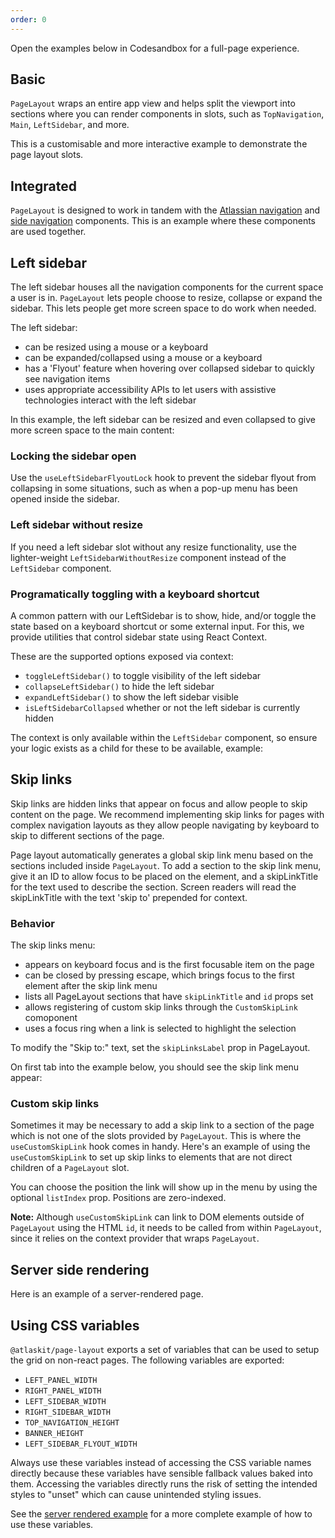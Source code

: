 ```yaml
---
order: 0
---
```




<SectionMessage>
  Open the examples below in Codesandbox for a full-page experience.
</SectionMessage>

## Basic

`PageLayout` wraps an entire app view and helps split the viewport into sections where you can render components in slots, such as `TopNavigation`, `Main`, `LeftSidebar`, and more.

<Example
  Component={PageLayoutBasic}
  appearance="source-only"
  packageName="@atlaskit/page-layout"
/>

This is a customisable and more interactive example to demonstrate the page layout slots.

<Example
  Component={PageLayoutInteractive}
  appearance="source-only"
  packageName="@atlaskit/page-layout"
/>

## Integrated

`PageLayout` is designed to work in tandem with the [Atlassian navigation](/components/atlassian-navigation/examples) and [side navigation](/components/side-navigation/examples) components. This is an example where these components are used together.

<Example
  Component={PageLayoutIntegration}
  appearance="source-only"
  packageName="@atlaskit/page-layout"
/>

## Left sidebar

The left sidebar houses all the navigation components for the current space a user is in. `PageLayout` lets people choose to resize, collapse or expand the sidebar. This lets people get more screen space to do work when needed.

The left sidebar:

- can be resized using a mouse or a keyboard
- can be expanded/collapsed using a mouse or a keyboard
- has a 'Flyout' feature when hovering over collapsed sidebar to quickly see navigation items
- uses appropriate accessibility APIs to let users with assistive technologies interact with the left sidebar

In this example, the left sidebar can be resized and even collapsed to give more screen space to the main content:

<Example
  Component={PageLayoutResizeSidebar}
  appearance="source-only"
  packageName="@atlaskit/page-layout"
/>

### Locking the sidebar open

Use the `useLeftSidebarFlyoutLock` hook to prevent the sidebar flyout from collapsing in some situations, such as when a pop-up menu has been opened inside the sidebar.

<Example
  Component={PageLayoutLockedSidebar}
  appearance="source-only"
  packageName="@atlaskit/page-layout"
/>

### Left sidebar without resize

If you need a left sidebar slot without any resize functionality, use the lighter-weight `LeftSidebarWithoutResize` component instead of the `LeftSidebar` component.

### Programatically toggling with a keyboard shortcut

A common pattern with our LeftSidebar is to show, hide, and/or toggle the state based on a keyboard shortcut or some external input. For this, we provide utilities that control sidebar state using React Context.

These are the supported options exposed via context:

- `toggleLeftSidebar()` to toggle visibility of the left sidebar
- `collapseLeftSidebar()` to hide the left sidebar
- `expandLeftSidebar()` to show the left sidebar visible
- `isLeftSidebarCollapsed` whether or not the left sidebar is currently hidden

<Example
  Component={ExpandLeftSidebarKeyboardShortcut}
  appearance="source-only"
  packageName="@atlaskit/page-layout"
/>

The context is only available within the `LeftSidebar` component, so ensure your logic exists as a child for these to be available, example:

<Example
  Component={PageLayoutLeftSidebarWithKeyboardExpand}
  appearance="source-only"
  packageName="@atlaskit/page-layout"
/>

## Skip links

Skip links are hidden links that appear on focus and allow people to skip content on the page. We recommend implementing skip links for pages with complex navigation layouts as they allow people navigating by keyboard to skip to different sections of the page.

Page layout automatically generates a global skip link menu based on the sections included inside `PageLayout`. To add a section to the skip link menu, give it an ID to allow focus to be placed on the element, and a skipLinkTitle for the text used to describe the section. Screen readers will read the skipLinkTitle with the text 'skip to' prepended for context.

### Behavior

The skip links menu:

- appears on keyboard focus and is the first focusable item on the page
- can be closed by pressing escape, which brings focus to the first element after the skip link menu
- lists all PageLayout sections that have `skipLinkTitle` and `id` props set
- allows registering of custom skip links through the `CustomSkipLink` comoponent
- uses a focus ring when a link is selected to highlight the selection

To modify the "Skip to:" text, set the `skipLinksLabel` prop in PageLayout.

On first tab into the example below, you should see the skip link menu appear:

<Example
  Component={PageLayoutBasic}
  appearance="source-only"
  packageName="@atlaskit/page-layout"
/>

### Custom skip links

Sometimes it may be necessary to add a skip link to a section of the page which is not one of the slots provided by `PageLayout`. This is where the `useCustomSkipLink` hook comes in handy. Here's an example of using the `useCustomSkipLink` to set up skip links to elements that are not direct children of a `PageLayout` slot.

You can choose the position the link will show up in the menu by using the optional `listIndex` prop. Positions are zero-indexed.

**Note:** Although `useCustomSkipLink` can link to DOM elements outside of `PageLayout` using the HTML `id`, it needs to be called from within `PageLayout`, since it relies on the context provider that wraps `PageLayout`.

<Example
  Component={PageLayoutCustomSkipLinks}
  appearance="source-only"
  packageName="@atlaskit/page-layout"
/>

## Server side rendering

Here is an example of a server-rendered page.

<Example
  Component={PageLayoutServerRendered}
  appearance="source-only"
  packageName="@atlaskit/page-layout"
/>

## Using CSS variables

`@atlaskit/page-layout` exports a set of variables that can be used to setup the grid on non-react pages. The following variables are exported:

- `LEFT_PANEL_WIDTH`
- `RIGHT_PANEL_WIDTH`
- `LEFT_SIDEBAR_WIDTH`
- `RIGHT_SIDEBAR_WIDTH`
- `TOP_NAVIGATION_HEIGHT`
- `BANNER_HEIGHT`
- `LEFT_SIDEBAR_FLYOUT_WIDTH`

Always use these variables instead of accessing the CSS variable names directly because these variables have sensible fallback values baked into them. Accessing the variables directly runs the risk of setting the intended styles to "unset" which can cause unintended styling issues.

See the [server rendered example](#server-side-rendering) for a more complete example of how to use these variables.
